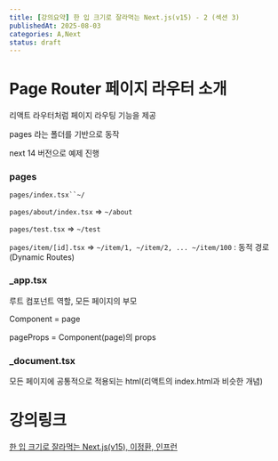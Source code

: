 ```yaml
---
title: [강의요약] 한 입 크기로 잘라먹는 Next.js(v15) - 2 (섹션 3)
publishedAt: 2025-08-03
categories: A,Next
status: draft
---
```


# Page Router 페이지 라우터 소개

리액트 라우터처럼 페이지 라우팅 기능을 제공

pages 라는 폴더를 기반으로 동작

next 14 버전으로 예제 진행

### pages

` pages/index.tsx``~/ `

`pages/about/index.tsx` ⇒ `~/about`

`pages/test.tsx` ⇒ `~/test`

`pages/item/[id].tsx` ⇒ `~/item/1, ~/item/2, ... ~/item/100` : 동적 경로(Dynamic Routes)

### \_app.tsx

루트 컴포넌트 역할, 모든 페이지의 부모

Component = page

pageProps = Component(page)의 props

### \_document.tsx

모든 페이지에 공통적으로 적용되는 html(리액트의 index.html과 비슷한 개념)

# 강의링크

[한 입 크기로 잘라먹는 Next.js(v15), 이정환, 인프런](https://www.inflearn.com/course/%ED%95%9C%EC%9E%85-%ED%81%AC%EA%B8%B0-nextjs/dashboard)
